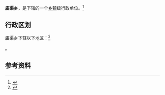 {{中国乡级行政区|62/10/27/207/000}}

'''庙渠乡'''，是{{PRC admin/fullname|62/10/27/207/000|3}}下辖的一个[[乡镇|乡镇]]级行政单位。<ref>{{PRC admin/ref sgc|{{PRC admin/parent|62/10/27/207/000}}}}</ref>

== 行政区划 ==

庙渠乡下辖以下地区：<ref>{{PRC admin/ref sgc|62/10/27/207/000}}</ref>

{{PRC admin/children|62/10/27/207/000}}。

== 参考资料 ==

{{reflist}}

{{行政区划小作品}}
{{PRC admin/navcat|62/10/27/207/000}}